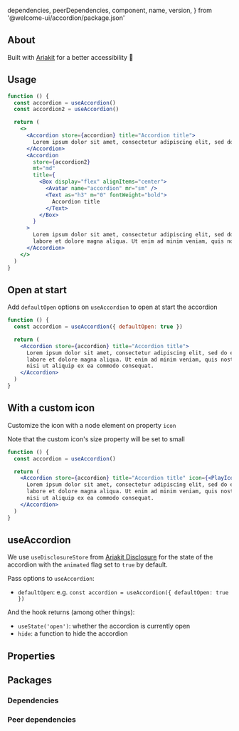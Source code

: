 
  dependencies,
  peerDependencies,
  component,
  name,
  version,
} from '@welcome-ui/accordion/package.json'

<showcase
  version={version}
  name={name}
  component={component}
  description="Allows the user to show and hide sections of related content on a page."
/>

## About

Built with [Ariakit](https://ariakit.org/components/disclosure) for a better accessibility 🌈

## Usage

```jsx
function () {
  const accordion = useAccordion()
  const accordion2 = useAccordion()

  return (
    <>
      <Accordion store={accordion} title="Accordion title">
        Lorem ipsum dolor sit amet, consectetur adipiscing elit, sed do eiusmod tempor incididunt ut labore et dolore magna aliqua. Ut enim ad minim veniam, quis nostrud exercitation ullamco laboris nisi ut aliquip ex ea commodo consequat.
      </Accordion>
      <Accordion
        store={accordion2}
        mt="md"
        title={
          <Box display="flex" alignItems="center">
            <Avatar name="accordion" mr="sm" />
            <Text as="h3" m="0" fontWeight="bold">
              Accordion title
            </Text>
          </Box>
        }
      >
        Lorem ipsum dolor sit amet, consectetur adipiscing elit, sed do eiusmod tempor incididunt ut
        labore et dolore magna aliqua. Ut enim ad minim veniam, quis nostrud exercitation ullamco laboris nisi ut aliquip ex ea commodo consequat.
      </Accordion>
    </>
  )
}
```

## Open at start

Add `defaultOpen` options on `useAccordion` to open at start the accordion

```jsx
function () {
  const accordion = useAccordion({ defaultOpen: true })

  return (
    <Accordion store={accordion} title="Accordion title">
      Lorem ipsum dolor sit amet, consectetur adipiscing elit, sed do eiusmod tempor incididunt ut
      labore et dolore magna aliqua. Ut enim ad minim veniam, quis nostrud exercitation ullamco laboris
      nisi ut aliquip ex ea commodo consequat.
    </Accordion>
  )
}
```

## With a custom icon

Customize the icon with a node element on property `icon`

Note that the custom icon's size property will be set to small

```jsx
function () {
  const accordion = useAccordion()

  return (
    <Accordion store={accordion} title="Accordion title" icon={<PlayIcon />}>
      Lorem ipsum dolor sit amet, consectetur adipiscing elit, sed do eiusmod tempor incididunt ut
      labore et dolore magna aliqua. Ut enim ad minim veniam, quis nostrud exercitation ullamco laboris
      nisi ut aliquip ex ea commodo consequat.
    </Accordion>
  )
}
```

## useAccordion

We use `useDisclosureStore` from [Ariakit Disclosure](https://ariakit.org/reference/use-disclosure-store) for the state of the accordion with the `animated` flag set to `true` by default.

Pass options to `useAccordion`:

- `defaultOpen`: e.g. `const accordion = useAccordion({ defaultOpen: true })`

And the hook returns (among other things):

- `useState('open')`: whether the accordion is currently open
- `hide`: a function to hide the accordion

## Properties

<props propTypes={props.propTypes.Accordion} />

## Packages

### Dependencies

<dependencies dependencies={dependencies} />

### Peer dependencies

<dependencies dependencies={peerDependencies} />

<pagination />
